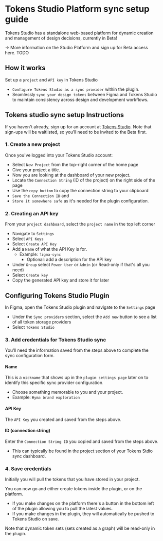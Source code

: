 # Tokens Studio Platform sync setup guide
Tokens Studio has a standalone web-based platform for dynamic creation and management of design decisions, currently in Beta! 

→ More information on the Studio Platform and sign up for Beta access here. TODO

## How it works
Set up a `project` and `API key` in Tokens Studio
- `Configure Tokens Studio as a sync provider` within the plugin.
- Seamlessly `sync your design tokens` between Figma and Tokens Studio to maintain consistency across design and development workflows.
## Tokens studio sync setup Instructions
If you haven't already, sign up for an account at [Tokens Studio](https://app.tokens.studio/). Note that sign-ups will be waitlisted, so you'll need to be invited to the Beta first.
### 1. Create a new project
Once you've logged into your Tokens Studio account:
- Select `New Project` from the top-right corner of the home page
- Give your project a title.
- Now you are looking at the dashboard of your new project. 
- Locate the `Connection String` (ID of the project) on the right side of the page
- Use the `copy button` to copy the connection string to your clipboard
- `Save the Connection ID` and 
- `Store it somewhere safe` as it's needed for the plugin configuration. 

### 2. Creating an API key
From your `project dashboard`, select the `project name` in the top left corner
- Navigate to `Settings`
- Select `API Keys`
- Select `Create API Key`
- Add a `Name` of what the API Key is for. 
  - Example: `figma-sync`
 	- Optional: add a description for the API key
- Under `Group` select `Power User` or `Admin` (or Read-only if that's all you need)
- Select `Create key` 
- Copy the generated API key and store it for later

## Configuring Tokens Studio Plugin
In Figma, open the Tokens Studio plugin and navigate to the `Settings` page 
- Under the `Sync providers` section, select the `Add new` button to see a list of all token storage providers 
- Select `Tokens Studio` 

### 3. Add credentials for Tokens Studio sync
You'll need the information saved from the steps above to complete the sync configuration form. 

#### Name
This is a `nickname` that shows up in the `plugin settings page` later on to identify this specific sync provider configuration. 
- Choose something memorable to you and your project. 
- Example: `Hyma brand exploration`

#### API Key
The `API Key` you created and saved from the steps above. 

#### ID (connection string)
Enter the `Connection String ID` you copied and saved from the steps above. 
- This can typically be found in the project section of your Tokens Stdio sync dashboard.

### 4. Save credentials

Initially you will pull the tokens that you have stored in your project.

You can now go and either create tokens inside the plugin, or on the platform.
- If you make changes on the platform there's a button in the bottom left of the plugin allowing you to pull the latest values.
- If you make changes in the plugin, they will automatically be pushed to Tokens Studio on save.

Note that dynamic token sets (sets created as a graph) will be read-only in the plugin.
